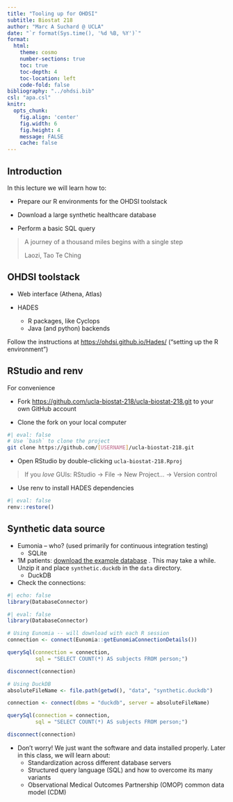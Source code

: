 ```yaml
---
title: "Tooling up for OHDSI"
subtitle: Biostat 218
author: "Marc A Suchard @ UCLA"
date: "`r format(Sys.time(), '%d %B, %Y')`"
format:
  html:
    theme: cosmo
    number-sections: true
    toc: true
    toc-depth: 4
    toc-location: left
    code-fold: false
bibliography: "../ohdsi.bib"
csl: "apa.csl"
knitr:
  opts_chunk: 
    fig.align: 'center'
    fig.width: 6
    fig.height: 4
    message: FALSE
    cache: false
---
```


## Introduction

In this lecture we will learn how to:

- Prepare our R environments for the OHDSI toolstack

- Download a large synthetic healthcare database

- Perform a basic SQL query

> A journey of a thousand miles begins with a single step
>
> Laozi, Tao Te Ching

## OHDSI toolstack

- Web interface (Athena, Atlas)

- HADES

  - R packages, like Cyclops
  - Java (and python) backends

Follow the instructions at <https://ohdsi.github.io/Hades/> ("setting up the R environment")

## RStudio and renv

For convenience 

- Fork <https://github.com/ucla-biostat-218/ucla-biostat-218.git> to your own GitHub account

- Clone the fork on your local computer

```bash
#| eval: false
# Use `bash` to clone the project
git clone https://github.com/[USERNAME]/ucla-biostat-218.git
```

- Open RStudio by double-clicking `ucla-biostat-218.Rproj`

> If you *love* GUIs: RStudio -> File -> New Project... -> Version control

- Use renv to install HADES dependencies

```r
#| eval: false
renv::restore()
```

## Synthetic data source

- Eumonia -- who? (used primarily for continuous integration testing)
  - SQLite

- 1M patients: [download the example database](https://www.dropbox.com/scl/fi/rpqks4ud5n7kthy4i8mkg/synthetic.zip?rlkey=pye84vhflfhvfg1jsbeg703j5&st=0zcnlvgy&dl=1) . This may take a while.  Unzip it and place `synthetic.duckdb` in the `data` directory.
  - DuckDB

- Check the connections:

```r
#| echo: false
library(DatabaseConnector)
```

```r
#| eval: false
library(DatabaseConnector)

# Using Eunomia -- will download with each R session
connection <- connect(Eunomia::getEunomiaConnectionDetails())

querySql(connection = connection,
         sql = "SELECT COUNT(*) AS subjects FROM person;")

disconnect(connection)
```

```r
# Using DuckDB
absoluteFileName <- file.path(getwd(), "data", "synthetic.duckdb")

connection <- connect(dbms = "duckdb", server = absoluteFileName)

querySql(connection = connection,
         sql = "SELECT COUNT(*) AS subjects FROM person;")

disconnect(connection)
```

- Don't worry!  We just want the software and data installed properly.  Later in this class, we will learn about:
  - Standardization across different database servers
  - Structured query language (SQL) and how to overcome its many variants
  - Observational Medical Outcomes Partnership (OMOP) common data model (CDM)
